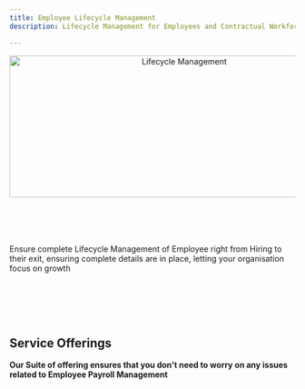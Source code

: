 ```yaml
---
title: Employee Lifecycle Management
description: Lifecycle Management for Employees and Contractual Workforce

---
```



<center><Image src="/emp1.jpeg" alt="Lifecycle Management" width='600' height='250'/></center>
<br></br>
<br></br>

Ensure complete Lifecycle Management of Employee right from Hiring to their exit, ensuring complete details are in place, letting your organisation focus on growth

<br></br>
<br></br>

## Service Offerings 


**Our Suite of offering ensures that you don't need to worry on any issues related to Employee Payroll Management**

<EM/>
